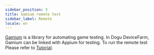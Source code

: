```yaml
---
sidebar_position: 3
title: Gamium remote test
sidebar_label: Remote
locale: en
---
```


[Gamium](https://gamium.dogutech.io/) is a library for automating game testing. In Dogu DeviceFarm, Gamium can be linked with Appium for testing. To run the remote test Please refer to [Tutorial](/get-started/tutorials/test-automation/remote-testing/gamium).
